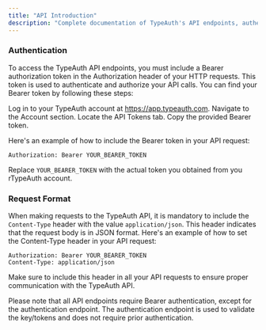 ```yaml
---
title: "API Introduction"
description: "Complete documentation of TypeAuth's API endpoints, authentication flows, and integration patterns. Learn how to implement secure API access in your applications."
---
```


### Authentication

To access the TypeAuth API endpoints, you must include a Bearer authorization token in the Authorization header of your HTTP requests. This token is used to authenticate and authorize your API calls.
You can find your Bearer token by following these steps:

Log in to your TypeAuth account at https://app.typeauth.com.
Navigate to the Account section.
Locate the API Tokens tab.
Copy the provided Bearer token.

Here's an example of how to include the Bearer token in your API request:

```http
Authorization: Bearer YOUR_BEARER_TOKEN
```

Replace `YOUR_BEARER_TOKEN` with the actual token you obtained from you rTypeAuth account.

### Request Format

When making requests to the TypeAuth API, it is mandatory to include the `Content-Type` header with the value `application/json`. This header indicates that the request body is in JSON format.
Here's an example of how to set the Content-Type header in your API request:

```http
Authorization: Bearer YOUR_BEARER_TOKEN
Content-Type: application/json
```

Make sure to include this header in all your API requests to ensure proper communication with the TypeAuth API.

<Note>
  Please note that all API endpoints require Bearer authentication, except for
  the authentication endpoint. The authentication endpoint is used
  to validate the key/tokens and does not require prior authentication.
</Note>
